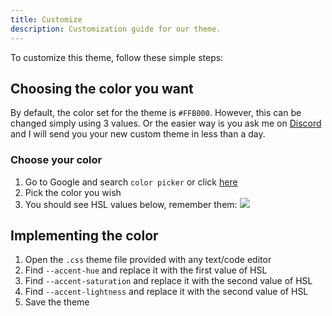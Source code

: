```yaml
---
title: Customize
description: Customization guide for our theme.
---
```


To customize this theme, follow these simple steps:

## Choosing the color you want
By default, the color set for the theme is <code>#FFB000</code>. However, this can be changed simply using 3 values. Or the easier way is you ask me on [Discord](https://discord.com/invite/t6CKrYvQuE) and I will send you your new custom theme in less than a day.

### Choose your color
1. Go to Google and search `color picker` or click [here](https://g.co/kgs/q5QAo9Z)
2. Pick the color you wish
3. You should see HSL values below, remember them:
    <img src="https://raw.githubusercontent.com/WarFiN123/docs-translucencev2/d1c22739287351f8baf504e2dca2bf658664cc22/contents/docs/getting-started/Color%20picker.png?token=GHSAT0AAAAAACUQR4VNL7C7M6YIO24KOPCKZVWE7NQ" width={500}></img>

## Implementing the color
1. Open the `.css` theme file provided with any text/code editor
2. Find `--accent-hue` and replace it with the first value of HSL
3. Find `--accent-saturation` and replace it with the second value of HSL
4. Find `--accent-lightness` and replace it with the second value of HSL
5. Save the theme